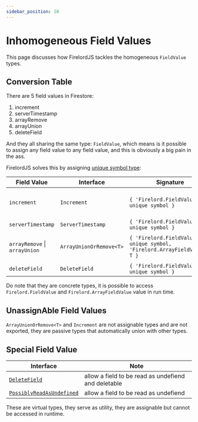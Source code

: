 ```yaml
---
sidebar_position: 10
---
```


# Inhomogeneous Field Values

This page discusses how FirelordJS tackles the homogeneous `FieldValue` types.

## Conversion Table

There are 5 field values in Firestore:

1. increment
2. serverTimestamp
3. arrayRemove
4. arrayUnion
5. deleteField

And they all sharing the same type: `FieldValue`, which means is it possible to assign any field value to any field value, and this is obviously a big pain in the ass.

FirelordJS solves this by assigning [unique symbol type](https://www.typescriptlang.org/docs/handbook/release-notes/typescript-2-7.html#unique-symbol):

| Field Value                   | Interface               | Signature                                                                 | Note                     |
| ----------------------------- | ----------------------- | ------------------------------------------------------------------------- | ------------------------ |
| `increment`                   | `Increment`             | `{ 'Firelord.FieldValue': unique symbol }`                                | auto union with `number` |
| `serverTimestamp`             | `ServerTimestamp`       | `{ 'Firelord.FieldValue': unique symbol }`                                |                          |
| `arrayRemove` \| `arrayUnion` | `ArrayUnionOrRemove<T>` | `{ 'Firelord.FieldValue': unique symbol, 'Firelord.ArrayFieldValue': T }` | auto union with `T[]`    |
| `deleteField`                 | `DeleteField`           | `{ 'Firelord.FieldValue': unique symbol }`                                |                          |

Do note that they are concrete types, it is possible to access `Firelord.FieldValue` and `Firelord.ArrayFieldValue` value in run time.

## UnassignAble Field Values

`ArrayUnionOrRemove<T>` and `Increment` are not assignable types and are not exported, they are passive types that automatically union with other types.

## Special Field Value

| Interface                                                         | Note                                                |
| ----------------------------------------------------------------- | --------------------------------------------------- |
| [`DeleteField`](../guides/delete_field)                           | allow a field to be read as undefiend and deletable |
| [`PossiblyReadAsUndefined`](../guides/possibly_read_as_undefined) | allow a field to be read as undefiend               |

These are virtual types, they serve as utility, they are assignable but cannot be accessed in runtime.
